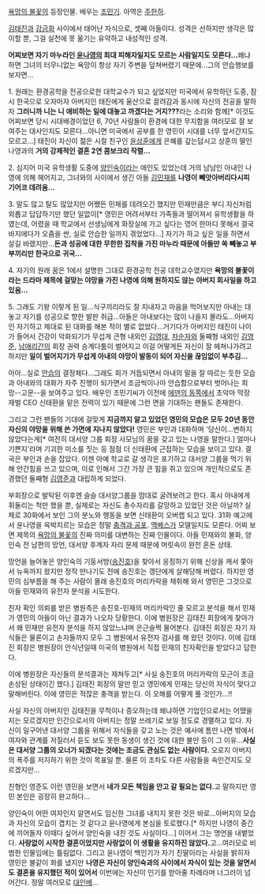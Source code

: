 [[욕망의 불꽃]]의 등장인물. 배우는 [[조민기]]. 아역은 [[주한하]].

[[김태진]]과 [[강금화]] 사이에서 태어난 자식으로, 셋째 아들이다. 성격은 선하지만 생각은 많이할 뿐, 그걸 실천에 못 옮기는 유약하고 내성적인 성격.

'''어찌보면 자기 마누라인 [[윤나영]]의 최대 피해자일지도 모르는 사람일지도 모른다...'''왜냐하면 그녀의 터무니없는 욕망이 항상 자기 주변을 덮쳐버렸기 때문에...그의 안습행보를 보자면...

1. 원래는 환경공학을 전공으로한 대학교수가 되고 싶었지만 미국에서 유학하던 도중, 잠시 한국으로 오자마자 아버지인 태진에게 울산으로 끌려감과 동시에 자신의 전공을 말하자 '''그러니까 니는 니 애비하는 일에 대놓고 까겠다는 거지???'''라는 소리와 함께[* 이것도 어찌보면 당시 시대배경이었던 6, 70년 사람들이 환경에 대한 무지함을 여러모로 잘 보여주는 대사인지도 모른다...아니면 미국에서 공부를 한 영민이 시대를 너무 앞서간지도 모르고...] 태진이 자신이 젊은 시절 친구인 [[윤상훈]]에게 은혜를 갚는답시고 상훈의 딸인 나영과의 '''거의 강제적인 결혼 2연 콤보크리 작렬...'''

2. 심지어 미국 유학생활 도중에 [[양인숙]]이라는 애인도 있었는데 거의 남남인 아내인 나영에 의해 헤어지고, 그녀와의 사이에서 생긴 아들 [[김민재(욕망의 불꽃)|김민재]]를 '''나영이 빼앗아버리다시피 기어코 데려옴...'''

3. 말도 많고 탈도 많았지만 어쨌든 민재를 데려오긴 했지만 민재만큼은 부디 자신처럼 외롭고 답답하기만 했던 일없이[* 영민은 어려서부터 가족들과 떨어져서 유학생활을 하였는데, 어렸을 때 학교에서 선생님에게 화장실에 가고 싶다는 영어 한마디 못해서 결국 바지에다가 오줌을 싼, 실로 안습한 일까지 겪었었다...] 자기가 하고 싶은 일을 하면서 살길 바랬지만...'''돈과 성공에 대한 무한한 집착을 가진 마누라 때문에 아들만 쏙 빼놓고 부부끼리만 한국으로 귀국...'''

4. 자기의 원래 꿈은 1에서 설명한 그대로 환경공학 전공 대학교수였지만 '''욕망의 불꽃이라는 드라마 제목에 걸맞는 야망을 가진 나영에 의해 원하지도 않는 아버지 회사일을 하고 있음...'''

5. 그래도 기왕 이렇게 된 일...식구끼리라도 잘 지내자고 마음을 먹어보지만 아내는 대놓고 자기를 성공으로 향한 발판 취급...아들은 아내보다는 많이 나을지 몰라도...아버지인 자기하고 제대로 된 대화를 해본 적이 별로 없었다...거기다가 아버지인 태진이 나이가 들어서 건강이 악화되기가 무섭게 큰형 내외인 [[김영대]], [[차순자]]와 둘째형 내외인 [[김영준]], [[남애리]]간의 회장 권력 승계다툼이 벌어지고 이걸 어떻게든 자신이 잘 헤쳐나가려고 하지만 '''일이 벌어지기가 무섭게 아내의 야망이 발동이 되어 자신을 끊임없이 부추김...'''

아아...실로 [[안습]]의 결정체다...그래도 회가 거듭되면서 아내의 말을 잘 따르는 듯한 모습과 아내와의 대화가 자주 진행이 되가면서 조금씩이나마 안습함으로부터 벗어나는 희망--고문--을 보여주고 있다. 배우인 조민기씨가 이전에 [[에덴의 동쪽]]에서 초악마 막장 재벌 CEO 신태환을 맡은 전력이 있기 때문에 그런 면을 기대하는 팬들도 존재한다. 

그리고 그런 팬들의 기대에 걸맞게 '''지금까지 알고 있었던 영민의 모습은 모두 20년 동안 자신의 야망을 위해 쓴 가면에 지나지 않았다!''' 영민은 부인과 대화하며 '당신이...변하지 않았다는게[* 여전히 대서양 그룹 회장 사모님의 꿈을 갖고 있는 나영을 말한다.] 얼마나 기쁜지'라며 기괴한 미소를 짓는 등 점점 더 신태환에 근접하는 모습을 보이고 있다. 결국은 부인과 손을 잡았다. 이젠 아예 학교로 갈 생각은 포기하고 대서양 그룹을 먹기 위해 안간힘을 쓰고 있으며, 이로 인해서 그간 가장 큰 힘을 쥐고 있으며 개인적으로도 존경했던 둘째형 [[김영준]]과 대립하게 되었다.

부회장으로 발탁된 이후엔 슬슬 대서양그룹을 맘대로 굴려보려고 한다. 혹시 아내에게 휘둘리는 척만 했을 뿐, 실제로는 자신도 총수자리를 갈망하고 있었던 것은 아닐까? 실제로 30화에서 보인 그의 분노와 행동을 보면 신태환이 오버랩 되고 있다. 31화 예고에서 윤나영을 윽박지르는 모습은 정말 [[충격과 공포]]. [[맥베스]]가 모델일지도 모른다. 어찌 보면 제목의 [[욕망의 불꽃]]의 진짜 의미를 대변하는 진짜 인물이다. 아들 민재와의 불화, 양인숙 전 남편의 망언, 대서양 후계자 자리 문제 때문에 머릿속이 완전 혼돈 상태.

망언을 늘어놓은 양인숙의 기둥서방([[송진호(욕망의 불꽃)|송진호]])을 찾아서 응징하기 위해 신상을 캐서 쫒아서 뉴옥까지 왔지만 정작 만나기도 전에 송진호는 갱단에게 살해당해 버렸다. 하지만 영민의 심부름을 해 주는 사람이 몰래 송진호의 머리카락을 채취해 와서 영민은 그것으로 아들 민재와의 유전자 분석을 시도한다. 

친자 확인 의뢰를 받은 병원측은 송진호-민재의 머리카락인 줄 모르고 분석을 해서 민재가 영민의 아들이 아닌 결과가 나오자 당황한다. 이에 병원장은 김태진 회장에게 찾아가서 왜 민재만 유전자 분석을 하지 않았느냐며 은근슬쩍 물어본다. 김태진 회장은 자기 자식들은 물론이고 손자들까지 모두 그 병원에서 유전자 검사를 해 왔던 것이다. 이에 김태진 회장은 병원장이 안식년일때 미국의 병원에서 직접 민재의 친자확인을 받았다고 답한다.

이에 병원장은 자신들의 분석결과는 제쳐두고[* 사실 송진호의 머리카락의 모근이 조금 손상된 상태이긴 했다.] 김태진 회장의 말만 믿고 영민에게 민재는 당신의 자식이 맞다고 말해버린다. 이에 영민은 적잖은 충격을 받는다. 이 오해를 어떻게 풀 것인가...!!

사실 자신의 아버지인 김태진을 무척이나 증오하는데 왜냐하면 기업인으로서는 어땠을 지는 모르겠지만 인간으로서의 아버지는 정말 쓰레기로 보일 정도로 경멸하고 있다. 자신이 일구어낸 대서양 그룹을 위해서 자식들을 갖고 노는 것은 예사에 틈만 나면 밖에서 여자와 관계를 저질러서 듣도 보도 못한 동생이 생긴 것에 대한 불만 등이 그 이유...'''사실은 대서양 그룹의 오너가 되겠다는 것에는 조금도 관심도 없는 사람이다.''' 오로지 아버지의 폭주를 저지하기 위한 것이 목표일 뿐. 물론 이 조차도 다른 사람들을 속인건지도 모르겠지만...

친형인 영준도 이런 영민을 보면서 '''네가 모든 책임을 안고 갈 필요는 없다.'''고 말하지만 영민 본인은 굉장히 완고하다...

양인숙이 어떤 여자인지 알면서도 임신한 그녀를 내치지 못한 것은 바로...아버지의 모습과 자신의 모습이 겹치는 것 같다고 윤나영에게 본심을 토로했다.[* 하지만 나영이 중간에 끼어들자 이때다 싶어서 양인숙을 내친 것도 사실이다...] 이어서 그는 명언을 내뱉었다. '''사랑없이 시작한 결혼이었지만 사랑없이 이 생활을 유지하진 않았다.'''고...여러모로 비범한 인물임에는 틀림없다. 그리고 윤나영이 백인기가 자기 친딸이라는 사실을 밝히자 영민은 불같이 화를 냈지만 '''나영은 자신이 양인숙과의 사이에서 자식이 있는 것을 알면서도 결혼을 유지했던 적이 있어서''' 이번에는 자신이 인기를 받아줄 차례라며 너그러이 넘어간다. 정말 여러모로 [[대인배]]...

